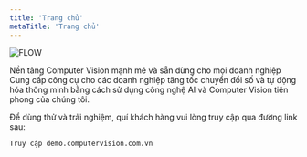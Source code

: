 ```yaml
---
title: 'Trang chủ'
metaTitle: 'Trang chủ'
---
```


![FLOW](https://demo.computervision.com.vn/Web_logo.svg)

Nền tảng Computer Vision mạnh mẽ và sẵn dùng cho mọi doanh nghiệp
Cung cấp công cụ cho các doanh nghiệp tăng tốc chuyển đổi số và tự động hóa thông minh bằng cách sử dụng công nghệ AI và Computer Vision tiên phong của chúng tôi.

Để dùng thử và trải nghiệm, quí khách hàng vui lòng truy cập qua đường link sau:

`Truy cập demo.computervision.com.vn`
